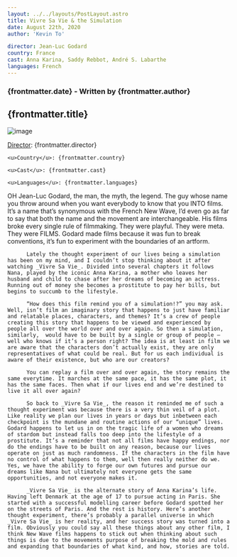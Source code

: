 ```yaml
---
layout: ../../layouts/PostLayout.astro
title: Vivre Sa Vie & the Simulation
date: August 22th, 2020
author: 'Kevin To'

director: Jean-Luc Godard
country: France
cast: Anna Karina, Saddy Rebbot, André S. Labarthe
languages: French
---
```


### {frontmatter.date} - Written by {frontmatter.author}

## {frontmatter.title}

![image](/postPictures/La%20Cienaga/28113id_022_w1600.jpeg)

<div class="film-info">
    <u>Director</u>: {frontmatter.director}

    <u>Country</u>: {frontmatter.country}

    <u>Cast</u>: {frontmatter.cast}

    <u>Languages</u>: {frontmatter.languages}

</div>

<article class="main-content">
  OH Jean-Luc Godard, the man, the myth, the legend. The guy whose name you throw around when you want everybody to know that you INTO films. It’s a name that’s synonymous with the French New Wave, I’d even go as far to say that both the name and the movement are interchangeable. His films broke every single rule of filmmaking. They were playful. They were meta. They were FILMS. Godard made films because it was fun to break conventions, it’s fun to experiment with the boundaries of an artform.

          Lately the thought experiment of our lives being a simulation has been on my mind, and I couldn’t stop thinking about it after watching _Vivre Sa Vie_. Divided into several chapters it follows Nana, played by the iconic Anna Karina, a mother who leaves her husband and child to chase after her dreams of becoming an actress. Running out of money she becomes a prostitute to pay her bills, but begins to succumb to the lifestyle.

          “How does this film remind you of a simulation!?” you may ask. Well, isn’t film an imaginary story that happens to just have familiar and relatable places, characters, and themes? It’s a crew of people creating this story that happens to be viewed and experienced by people all over the world over and over again. So then a simulation, similarly,  would have to be built by a single or group of people — well who knows if it’s a person right? The idea is at least in film we are aware that the characters don’t actually exist, they are only representatives of what could be real. But for us each individual is aware of their existence, but who are our creators?

          You can replay a film over and over again, the story remains the same everytime. It marches at the same pace, it has the same plot, it has the same faces. Then what if our lives end and we’re destined to live it all over again?

          So back to _Vivre Sa Vie_, the reason it reminded me of such a thought experiment was because there is a very thin veil of a plot. Like reality we plan our lives in years or days but inbetween each checkpoint is the mundane and routine actions of our “unique” lives. Godard happens to let us in on the tragic life of a women who dreams of stardom but instead falls too deep into the lifestyle of a prostitute. It’s a reminder that not all films have happy endings, nor do the endings have to be built on any reason, because our lives operate on just as much randomness. If the characters in the film have no control of what happens to them, well then really neither do we. Yes, we have the ability to forge our own futures and pursue our dreams like Nana but ultimately not everyone gets the same opportunities, and not everyone makes it.

          _Vivre Sa Vie_ is the alternate story of Anna Karina’s life. Having left Denmark at the age of 17 to pursue acting in Paris. She started with a successful modelling career before Godard spotted her on the streets of Paris. And the rest is history. Here’s another thought experiment, there’s probably a parallel universe in which _Vivre Sa Vie_ is her reality, and her success story was turned into a film. Obviously you could say all these things about any other film, I think New Wave films happens to stick out when thinking about such things is due to the movements purpose of breaking the mold and rules and expanding that boundaries of what kind, and how, stories are told.

</article>
